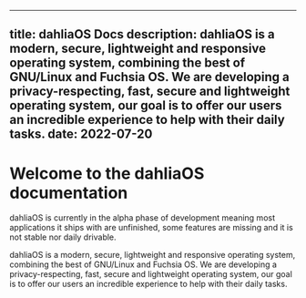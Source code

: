 
---
title: dahliaOS Docs
description: dahliaOS is a modern, secure, lightweight and responsive operating system, combining the best of GNU/Linux and Fuchsia OS.
We are developing a privacy-respecting, fast, secure and lightweight operating system, our goal is to offer our users an incredible experience to help with their daily tasks.
date: 2022-07-20
---

# Welcome to the dahliaOS documentation

<Callout type="warning" emoji="⚠️">
  dahliaOS is currently in the alpha phase of development meaning most
  applications it ships with are unfinished, some features are missing and it is
  not stable nor daily drivable.
</Callout>

dahliaOS is a modern, secure, lightweight and responsive operating system, combining the best of GNU/Linux and Fuchsia OS.
We are developing a privacy-respecting, fast, secure and lightweight operating system, our goal is to offer our users an incredible experience to help with their daily tasks.
